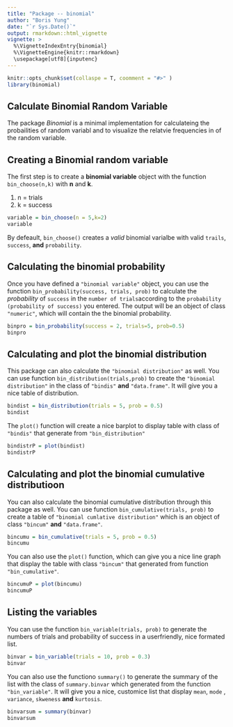 ```yaml
---
title: "Package -- binomial"
author: "Boris Yung"
date: "`r Sys.Date()`"
output: rmarkdown::html_vignette
vignette: >
  %\VignetteIndexEntry{binomial}
  %\VignetteEngine{knitr::rmarkdown}
  \usepackage[utf8]{inputenc}
---
```



```r
knitr::opts_chunk$set(collaspe = T, coomment = "#>" )
library(binomial)
```

## Calculate Binomial Random Variable
The package *Binomial* is a minimal implementation for calculateing the probailities of random variabl and to visualize the relatvie frequencies in of the random variable. 

## Creating a Binomial random variable
The first step is to create a **binomial variable** object with the function `bin_choose(n,k)` with **n** and **k**. 

  1. n = trials 
  2. k = success

```r
variable = bin_choose(n = 5,k=2)
variable
```

By defeault, `bin_choose()` creates a _valid_ binomial varialbe with valid `trails`, `success`, **and** `probability`. 

## Calculating the binomial probability
Once you have defined a `"binomial variable"` object, you can use the function `bin_probability(success, trials, prob)` to calculate the _probability_ of `success` in the `number of trials`according to the `probability (probability of success)` you entered. The output will be an object of class `"numeric"`, which will contain the the binomial probability. 
```r
binpro = bin_probability(success = 2, trials=5, prob=0.5)
binpro
```

## Calculating and plot the binomial distribution
This package can also calculate the `"binomial distribution"` as well. You can use function `bin_distribution(trials,prob)` to create the `"binomial distribution"` in the class of `"bindis"` **and** `"data.frame"`. It will give you a nice table of distribution. 
```r
bindist = bin_distribution(trials = 5, prob = 0.5)
bindist
```

The `plot()` function will create a nice barplot to display table with class of `"bindis"` that generate from `"bin_distribution"`
```r
bindistrP = plot(bindist)
bindistrP
```

## Calculating and plot the binomial cumulative distributioon 
You can also calculate the binomial cumulative distribution through this package as well. You can use function `bin_cumulative(trials, prob)` to create a table of `"binomial cumlative distribution"` which is an object of class `"bincum"` **and** `"data.frame"`. 
```r
bincumu = bin_cumulative(trials = 5, prob = 0.5)
bincumu
```

You can also use the `plot()` function, which can give you a nice line graph that display the table with class `"bincum"` that generated from function `"bin_cumulative"`.

```r
bincumuP = plot(bincumu)
bincumuP


```



## Listing the variables 
You can use the function `bin_variable(trials, prob)` to generate the numbers of trials and probability of success in a userfriendly, nice formated list. 
```r
binvar = bin_variable(trials = 10, prob = 0.3)
binvar
```

You can also use the functiono `summary()` to generate the summary of the list with the class of `summary.binvar` which generated from the function `"bin_variable"`. It will give you a nice, customice list that display `mean`, `mode` , `variance`, `skweness` **and** `kurtosis`. 
```r
binvarsum = summary(binvar)
binvarsum
```

